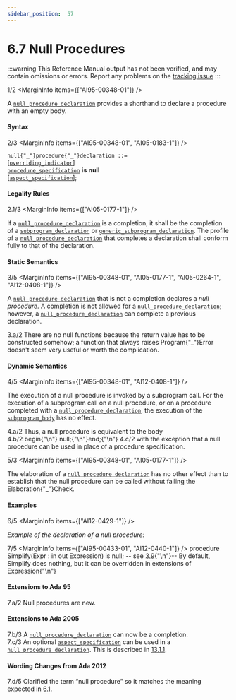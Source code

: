 ```yaml
---
sidebar_position:  57
---
```


# 6.7 Null Procedures

:::warning
This Reference Manual output has not been verified,
and may contain omissions or errors.
Report any problems on the [tracking issue](https://github.com/ada-lang-io/ada-lang-io/issues/20)
:::


<MarginText>1/2</MarginText>
<MarginInfo items={["AI95-00348-01"]} />
<p>A <code><a href="../AA-6/AA-6.7#S0227">null_procedure_declaration</a></code> provides a shorthand to declare a procedure with an empty body. <br /></p>


#### Syntax

<MarginText>2/3</MarginText>
<MarginInfo items={["AI95-00348-01", "AI05-0183-1"]} />

<CodeBlock>
<code>null{"_"}procedure{"_"}declaration</code><a id="S0227"></a><code> ::= </code><br />   [<code><a href="../AA-8/AA-8.3#S0234">overriding_indicator</a></code>]<br />   <code><a href="../AA-6/AA-6.1#S0197">procedure_specification</a></code> <strong>is</strong> <strong>null</strong><br />       [<code><a href="../AA-13/AA-13.1#S0346">aspect_specification</a></code>];<br />

</CodeBlock>

#### Legality Rules

<MarginText>2.1/3</MarginText>
<MarginInfo items={["AI05-0177-1"]} />
<p>If a <code><a href="../AA-6/AA-6.7#S0227">null_procedure_declaration</a></code> is a completion, it shall be the completion of a <code><a href="../AA-6/AA-6.1#S0195">subprogram_declaration</a></code> or <code><a href="../AA-12/AA-12.1#S0311">generic_subprogram_declaration</a></code>. The profile of a <code><a href="../AA-6/AA-6.7#S0227">null_procedure_declaration</a></code> that completes a declaration shall conform fully to that of the declaration. <br /></p>


#### Static Semantics

<MarginText>3/5</MarginText>
<MarginInfo items={["AI95-00348-01", "AI05-0177-1", "AI05-0264-1", "AI12-0408-1"]} />
<p>A <code><a href="../AA-6/AA-6.7#S0227">null_procedure_declaration</a></code> that is not a completion declares a <em>null procedure</em>. A completion is not allowed for a <code><a href="../AA-6/AA-6.7#S0227">null_procedure_declaration</a></code>; however, a <code><a href="../AA-6/AA-6.7#S0227">null_procedure_declaration</a></code> can complete a previous declaration. <br /></p>

<AnnotatedOnly>
<MarginText>3.a/2</MarginText>
<Admonition type="aarm" aarm="reason">
<strong></strong>There are no null functions because the return value has to be constructed somehow; a function that always raises Program{"_"}Error doesn't seem very useful or worth the complication. <br />
</Admonition>
</AnnotatedOnly>


#### Dynamic Semantics

<MarginText>4/5</MarginText>
<MarginInfo items={["AI95-00348-01", "AI12-0408-1"]} />
<p>The execution of a null procedure is invoked by a subprogram call. For the execution of a subprogram call on a null procedure, or on a procedure completed with a <code><a href="../AA-6/AA-6.7#S0227">null_procedure_declaration</a></code>, the execution of the <code><a href="../AA-6/AA-6.3#S0216">subprogram_body</a></code> has no effect. <br /></p>

<AnnotatedOnly>
<MarginText>4.a/2</MarginText>
<Admonition type="aarm" aarm="ramification">
<strong></strong>Thus, a null procedure is equivalent to the body <br />
</Admonition>
</AnnotatedOnly>

<AnnotatedOnly>
<MarginText>4.b/2</MarginText>
<CodeBlock language="ada">
begin{"\n"}   null;{"\n"}end;{"\n"}

</CodeBlock>
</AnnotatedOnly>
<AnnotatedOnly>
<MarginText>4.c/2</MarginText>
<Admonition type="aarm" aarm="note">
with the exception that a null procedure can be used in place of a procedure specification. <br />
</Admonition>
</AnnotatedOnly>

<MarginText>5/3</MarginText>
<MarginInfo items={["AI95-00348-01", "AI05-0177-1"]} />
<p>The elaboration of a <code><a href="../AA-6/AA-6.7#S0227">null_procedure_declaration</a></code> has no other effect than to establish that the null procedure can be called without failing the Elaboration{"_"}Check. <br /></p>


#### Examples

<MarginText>6/5</MarginText>
<MarginInfo items={["AI12-0429-1"]} />
<p><em>Example of the declaration of a null procedure:</em> <br /></p>

<MarginText>7/5</MarginText>
<MarginInfo items={["AI95-00433-01", "AI12-0440-1"]} />
<CodeBlock language="ada">
procedure Simplify(Expr : in out Expression) is null; -- see <a href="../AA-3/AA-3.9">3.9</a>{"\n"}-- By default, Simplify does nothing, but it can be overridden in extensions of Expression{"\n"}

</CodeBlock>
<AnnotatedOnly>

#### Extensions to Ada 95

</AnnotatedOnly>
<AnnotatedOnly>
<MarginText>7.a/2</MarginText>
<MarginInfo items={["AI95-00348-01"]} />
<Admonition type="aarm" aarm="note">
Null procedures are new. <br />
</Admonition>
</AnnotatedOnly>

<AnnotatedOnly>

#### Extensions to Ada 2005

</AnnotatedOnly>
<AnnotatedOnly>
<MarginText>7.b/3</MarginText>
<MarginInfo items={["AI05-0177-1"]} />
<Admonition type="aarm" aarm="note">
A <code><a href="../AA-6/AA-6.7#S0227">null_procedure_declaration</a></code> can now be a completion.<br />
</Admonition>
</AnnotatedOnly>

<AnnotatedOnly>
<MarginText>7.c/3</MarginText>
<MarginInfo items={["AI05-0183-1"]} />
<Admonition type="aarm" aarm="note">
An optional <code><a href="../AA-13/AA-13.1#S0346">aspect_specification</a></code> can be used in a <code><a href="../AA-6/AA-6.7#S0227">null_procedure_declaration</a></code>. This is described in <a href="../AA-13/AA-13.1#Subclause_13.1.1">13.1.1</a>. <br />
</Admonition>
</AnnotatedOnly>

<AnnotatedOnly>

#### Wording Changes from Ada 2012

</AnnotatedOnly>
<AnnotatedOnly>
<MarginText>7.d/5</MarginText>
<MarginInfo items={["AI12-0408-1"]} />
<Admonition type="aarm" aarm="note">
Clarified the term &ldquo;null procedure&rdquo; so it matches the meaning expected in <a href="../AA-6/AA-6.1">6.1</a>. <br />
</Admonition>
</AnnotatedOnly>

